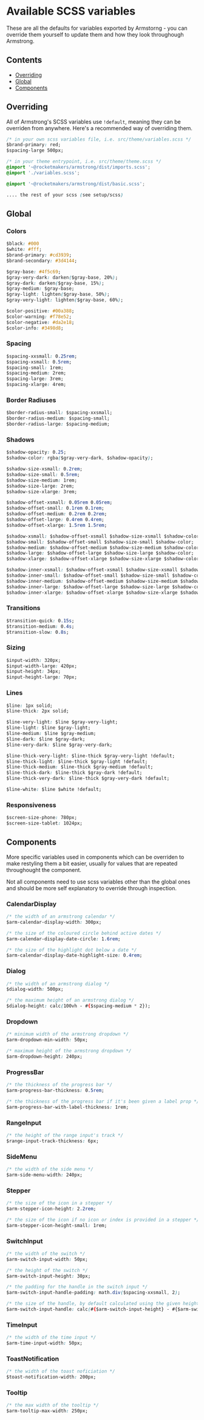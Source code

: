 
<Meta title="SCSS Utilities/Variables" />

# Available SCSS variables

These are all the defaults for variables exported by Armstorng - you can override them yourself to update them and how they look throughough Armstrong.

## Contents

- [Overriding](#overriding)
- [Global](#global)
- [Components](#components)

## <a name="overriding">Overriding</a>

All of Armstrong's SCSS variables use `!default`, meaning they can be overriden from anywhere. Here's a recommended way of overriding them.

```css
/* in your own scss variables file, i.e. src/theme/variables.scss */
$brand-primary: red;
$spacing-large 500px;

/* in your theme entrypoint, i.e. src/theme/theme.scss */
@import '~@rocketmakers/armstrong/dist/imports.scss';
@import './variables.scss';

@import '~@rocketmakers/armstrong/dist/basic.scss';

.... the rest of your scss (see setup/scss)
```

## <a name="global">Global</a>

### Colors

```css
$black: #000
$white: #fff;
$brand-primary: #cd3939;
$brand-secondary: #3d4144;

$gray-base: #4f5c69;
$gray-very-dark: darken($gray-base, 20%);
$gray-dark: darken($gray-base, 15%);
$gray-medium: $gray-base;
$gray-light: lighten($gray-base, 50%);
$gray-very-light: lighten($gray-base, 60%);

$color-positive: #00a388;
$color-warning: #f78e52;
$color-negative: #da2e18;
$color-info: #3498d8;
```

### Spacing

```css
$spacing-xxsmall: 0.25rem;
$spacing-xsmall: 0.5rem;
$spacing-small: 1rem;
$spacing-medium: 2rem;
$spacing-large: 3rem;
$spacing-xlarge: 4rem;
```

### Border Radiuses

```css
$border-radius-small: $spacing-xxsmall;
$border-radius-medium: $spacing-small;
$border-radius-large: $spacing-medium;
```

### Shadows

```css
$shadow-opacity: 0.25;
$shadow-color: rgba($gray-very-dark, $shadow-opacity);

$shadow-size-xsmall: 0.2rem;
$shadow-size-small: 0.5rem;
$shadow-size-medium: 1rem;
$shadow-size-large: 2rem;
$shadow-size-xlarge: 3rem;

$shadow-offset-xsmall: 0.05rem 0.05rem;
$shadow-offset-small: 0.1rem 0.1rem;
$shadow-offset-medium: 0.2rem 0.2rem;
$shadow-offset-large: 0.4rem 0.4rem;
$shadow-offset-xlarge: 1.5rem 1.5rem;

$shadow-xsmall: $shadow-offset-xsmall $shadow-size-xsmall $shadow-color;
$shadow-small: $shadow-offset-small $shadow-size-small $shadow-color;
$shadow-medium: $shadow-offset-medium $shadow-size-medium $shadow-color;
$shadow-large: $shadow-offset-large $shadow-size-large $shadow-color;
$shadow-xlarge: $shadow-offset-xlarge $shadow-size-xlarge $shadow-color;

$shadow-inner-xsmall: $shadow-offset-xsmall $shadow-size-xsmall $shadow-color inset;
$shadow-inner-small: $shadow-offset-small $shadow-size-small $shadow-color inset;
$shadow-inner-medium: $shadow-offset-medium $shadow-size-medium $shadow-color inset;
$shadow-inner-large: $shadow-offset-large $shadow-size-large $shadow-color inset;
$shadow-inner-xlarge: $shadow-offset-xlarge $shadow-size-xlarge $shadow-color inset;
```

### Transitions

```css
$transition-quick: 0.15s;
$transition-medium: 0.4s;
$transition-slow: 0.8s;
```

### Sizing

```css
$input-width: 320px;
$input-width-large: 420px;
$input-height: 34px;
$input-height-large: 70px;
```

### Lines

```css
$line: 1px solid;
$line-thick: 2px solid;

$line-very-light: $line $gray-very-light;
$line-light: $line $gray-light;
$line-medium: $line $gray-medium;
$line-dark: $line $gray-dark;
$line-very-dark: $line $gray-very-dark;

$line-thick-very-light: $line-thick $gray-very-light !default;
$line-thick-light: $line-thick $gray-light !default;
$line-thick-medium: $line-thick $gray-medium !default;
$line-thick-dark: $line-thick $gray-dark !default;
$line-thick-very-dark: $line-thick $gray-very-dark !default;

$line-white: $line $white !default;
```

### Responsiveness

```css
$screen-size-phone: 780px;
$screen-size-tablet: 1024px;
```

## <a name="components">Components</a>

More specific variables used in components which can be overriden to make restyling them a bit easier, usually for values that are repeated throughought the component.

Not all components need to use scss variables other than the global ones and should be more self explanatory to override through inspection.

### CalendarDisplay

```css
/* the width of an armstrong calendar */
$arm-calendar-display-width: 300px;

/* the size of the coloured circle behind active dates */
$arm-calendar-display-date-circle: 1.6rem;

/* the size of the highlight dot below a date */
$arm-calendar-display-date-highlight-size: 0.4rem;
```

### Dialog

```css
/* the width of an armstrong dialog */
$dialog-width: 500px;

/* the maximum height of an armstrong dialog */
$dialog-height: calc(100vh - #{$spacing-medium * 2});
```

### Dropdown

```css
/* minimum width of the armstrong dropdown */
$arm-dropdown-min-width: 50px;

/* maximum height of the armstrong dropdown */
$arm-dropdown-height: 240px;
```

### ProgressBar

```css
/* the thickness of the progress bar */
$arm-progress-bar-thickness: 0.5rem;

/* the thickness of the progress bar if it's been given a label prop */
$arm-progress-bar-with-label-thickness: 1rem;
```

### RangeInput

```css
/* the height of the range input's track */
$range-input-track-thickness: 6px;
```

### SideMenu

```css
/* the width of the side menu */
$arm-side-menu-width: 240px;
```

### Stepper

```css
/* the size of the icon in a stepper */
$arm-stepper-icon-height: 2.2rem;

/* the size of the icon if no icon or index is provided in a stepper */
$arm-stepper-icon-height-small: 1rem;
```

### SwitchInput

```css
/* the width of the switch */
$arm-switch-input-width: 50px;

/* the height of the switch */
$arm-switch-input-height: 30px;

/* the padding for the handle in the switch input */
$arm-switch-input-handle-padding: math.div($spacing-xxsmall, 2);

/* the size of the handle, by default calculated using the given height and padding */
$arm-switch-input-handle: calc(#{$arm-switch-input-height} - #{$arm-switch-input-handle-padding * 2});
```

### TimeInput

```css
/* the width of the time input */
$arm-time-input-width: 50px;
```

### ToastNotification

```css
/* the width of the toast noficiation */
$toast-notification-width: 200px;
```

### Tooltip

```css
/* the max width of the tooltip */
$arm-tooltip-max-width: 250px;
```
